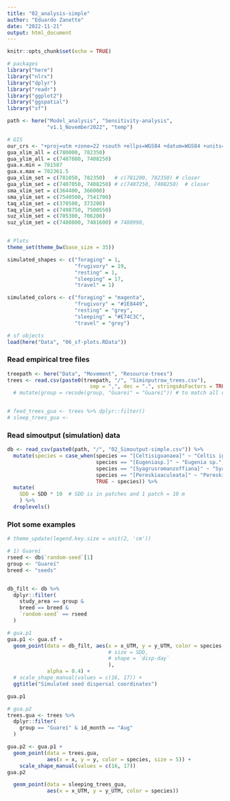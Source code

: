 ```yaml
---
title: "02_analysis-simple"
author: "Eduardo Zanette"
date: "2022-11-21"
output: html_document
---
```


```r
knitr::opts_chunk$set(echo = TRUE)

# packages
library("here")
library("nlrx")
library("dplyr")
library("readr")
library("ggplot2")
library("ggspatial")
library("sf")

path <- here("Model_analysis", "Sensitivity-analysis",
             "v1.1_November2022", "temp")

# GIS
our_crs <- "+proj=utm +zone=22 +south +ellps=WGS84 +datum=WGS84 +units=m +no_defs"
gua_xlim_all = c(780000, 782350)
gua_ylim_all = c(7407080, 7408250)
gua.x.min = 781587
gua.x.max = 782361.5
gua_xlim_set = c(781050, 782350)   # c(781200, 782350) # closer
gua_ylim_set = c(7407050, 7408250) # c(7407250, 7408250)  # closer
sma_xlim_set = c(364400, 366000)
sma_ylim_set = c(7540500, 7541700)
taq_xlim_set = c(370500, 373200)
taq_ylim_set = c(7498750, 7500550)
suz_xlim_set = c(705300, 706200)
suz_ylim_set = c(7480800, 7481600) # 7480990,


# Plots
theme_set(theme_bw(base_size = 35))

simulated_shapes <- c("foraging" = 1,
                      "frugivory" = 19, 
                      "resting" = 1, 
                      "sleeping" = 17, 
                      "travel" = 1)

simulated_colors <- c("foraging" = "magenta",
                      "frugivory" = "#1E8449", 
                      "resting" = "grey", 
                      "sleeping" = "#E74C3C", 
                      "travel" = "grey")

# sf objects
load(here("Data", "06_sf-plots.RData"))

```

### Read empirical tree files
```r
treepath <- here("Data", "Movement", "Resource-trees")
trees <- read.csv(paste0(treepath, "/", "Siminputrow_trees.csv"),
                           sep = ",", dec = ".", stringsAsFactors = TRUE) #%>% 
  # mutate(group = recode(group, "Guarei" = "Guareí")) # to match all other datasets


# feed_trees_gua <- trees %>% dplyr::filter()
# sleep_trees_gua <- 

```


### Read simoutput (simulation) data
```r
db <- read_csv(paste0(path, "/", "02_Simoutput-simple.csv")) %>% 
  mutate(species = case_when(species == "[Celtisiguanaea]" ~ "Celtis iguanaea",
                             species == "[Eugeniasp.]" ~ "Eugenia sp.",
                             species == "[Syagrusromanzoffiana]" ~ "Syagrus romanzoffiana",
                             species == "[Pereskiaaculeata]" ~ "Pereskia aculeata",
                             TRUE ~ species)) %>% 
  mutate(
    SDD = SDD * 10  # SDD is in patches and 1 patch = 10 m
    ) %>% 
  droplevels()
```


### Plot some examples
```r
# theme_update(legend.key.size = unit(2, 'cm'))

# 1) Guareí
rseed <- db$`random-seed`[1]
group <- "Guareí"
breed <- "seeds"


db_filt <- db %>%
  dplyr::filter(
    study_area == group &
    breed == breed &
    `random-seed` == rseed
  )

# gua.p1  
gua.p1 <- gua.sf +
  geom_point(data = db_filt, aes(x = x_UTM, y = y_UTM, color = species, 
                                 # size = SDD,
                                 # shape = `disp-day`
                                 ),
             alpha = 0.4) +
  # scale_shape_manual(values = c(16, 17)) +
  ggtitle("Simulated seed dispersal coordinates")

gua.p1

# gua.p2
trees.gua <- trees %>% 
  dplyr::filter(
    group == "Guareí" & id_month == "Aug"
  )

gua.p2 <- gua.p1 +
  geom_point(data = trees.gua,
             aes(x = x, y = y, color = species, size = 5)) +
    scale_shape_manual(values = c(16, 17))
gua.p2

  geom_point(data = sleeping_trees_gua,
             aes(x = x_UTM, y = y_UTM, color = species))

```


